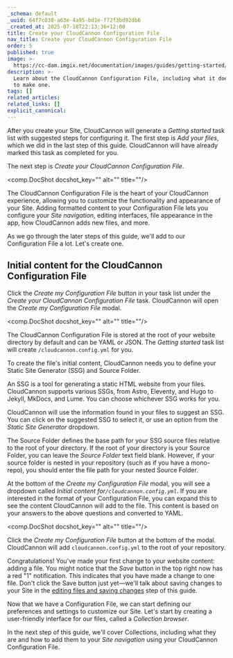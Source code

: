 ```yaml
---
_schema: default
_uuid: 64f7c038-a63e-4a95-bd1e-f72f3bd92db6
_created_at: 2025-07-18T22:13:36+12:00
title: Create your CloudCannon Configuration File
nav_title: Create your CloudCannon Configuration File
order: 5
published: true
image: >-
  https://cc-dam.imgix.net/documentation/images/guides/getting-started/guide-thumbnails/CloudCannon-Getting-Started-Thumbnail-Universal.png
description: >-
  Learn about the CloudCannon Configuration File, including what it does and how
  to make one.
tags: []
related_articles:
related_links: []
explicit_canonical:
---
```

After you create your Site, CloudCannon will generate a *Getting started* task list with suggested steps for configuring it. The first step is *Add your files*, which we did in the last step of this guide. CloudCannon will have already marked this task as completed for you.

The next step is *Create your CloudCannon Configuration File*.

<comp.DocShot docshot_key="" alt="" title=""/>

The CloudCannon Configuration File is the heart of your CloudCannon experience, allowing you to customize the functionality and appearance of your Site. Adding formatted content to your Configuration File lets you configure your *Site navigation*, editing interfaces, file appearance in the app, how CloudCannon adds new files, and more.

As we go through the later steps of this guide, we'll add to our Configuration File a lot. Let's create one.

## Initial content for the CloudCannon Configuration File

Click the *Create my Configuration File* button in your task list under the *Create your CloudCannon Configuration File* task. CloudCannon will open the *Create my Configuration File* modal.

<comp.DocShot docshot_key="" alt="" title=""/>

The CloudCannon Configuration File is stored at the root of your website directory by default and can be YAML or JSON. The *Getting started* task list will create `/cloudcannon.config.yml` for you.

To create the file's initial content, CloudCannon needs you to define your Static Site Generator (SSG) and Source Folder.

An SSG is a tool for generating a static HTML website from your files. CloudCannon supports various SSGs, from Astro, Eleventy, and Hugo to Jekyll, MkDocs, and Lume. You can choose whichever SSG works for you.

CloudCannon will use the information found in your files to suggest an SSG. You can click on the suggested SSG to select it, or use an option from the *Static Site Generator* dropdown.

The Source Folder defines the base path for your SSG source files relative to the root of your directory. If the root of your directory is your Source Folder, you can leave the *Source Folder* text field blank. However, if your source folder is nested in your repository (such as if you have a mono-repo), you should enter the file path for your nested Source Folder.

At the bottom of the *Create my Configuration File* modal, you will see a dropdown called *Initial content for`/cloudcannon.config.yml`*. If you are interested in the format of your Configuration File, you can expand this to see the content CloudCannon will add to the file. This content is based on your answers to the above questions and converted to YAML.

<comp.DocShot docshot_key="" alt="" title=""/>

Click the *Create my Configuration File* button at the bottom of the modal. CloudCannon will add `cloudcannon.config.yml` to the root of your repository.

Congratulations! You've made your first change to your website content: adding a file. You might notice that the *Save* button in the top right now has a red "1" notification. This indicates that you have made a change to one file. Don't click the Save button just yet—we'll talk about saving changes to your Site in the [editing files and saving changes](/documentation/guides/getting-started/editing-files-and-saving-changes/) step of this guide.

Now that we have a Configuration File, we can start defining our preferences and settings to customize our Site. Let's start by creating a user-friendly interface for our files, called a *Collection browser*.

In the next step of this guide, we'll cover Collections, including what they are and how to add them to your *Site navigation* using your CloudCannon Configuration File.